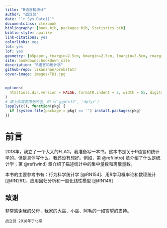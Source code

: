 ```yaml
---
title: "R语言和统计"
author: "战立侃"
date: "`r Sys.Date()`"
documentclass: ctexbook
bibliography: [book.bib, packages.bib, Statistics.bib]
biblio-style: apalike
link-citations: yes
colorlinks: yes
lot: yes
lof: yes
geometry: [b5paper, tmargin=2.5cm, bmargin=2.5cm, lmargin=3.5cm, rmargin=2.5cm]
site: bookdown::bookdown_site
description: "R语言和统计学"
github-repo: likanzhan/probstatr
cover-image: images/TB1.jpg
---
```


```r
options(
  htmltools.dir.version = FALSE, formatR.indent = 2, width = 55, digits = 4
)
# 填上你需要用到的包，如 c('ggplot2', 'dplyr')
lapply(c(), function(pkg) {
  if (system.file(package = pkg) == '') install.packages(pkg)
})
```

# 前言 {-}

2018年，我立了一个大大的FLAG。我准备写一本书。这本书是关于R语言和统计学的。但是具体写什么，我还没有想好。例如，第 \@ref(intro) 章介绍了什么是统计学；第 \@ref(wind) 章介绍了描述统计中的集中量数和离散量数。

本书的主要参考书有：行为科学统计学 [@RN154]、用R学习概率论和数理统计 [@RN261]、应用回归分析和一般化线性模型 [@RN146]

## 致谢 {-}

非常感谢我的父母，我家的大巫、小巫、阿毛的一如寄望的支持。

```block2
战立侃 2018年于北京
```

